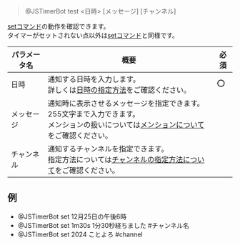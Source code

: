 > <Mention>@JSTimerBot</Mention> test \<日時\> [メッセージ] [チャンネル]

[setコマンド](./set.mdx)の動作を確認できます。  
タイマーがセットされない点以外は[setコマンド](./set.mdx)と同様です。

| パラメータ名 | 概要                                                                                         | 必須  |
|--------|--------------------------------------------------------------------------------------------|-----|
| 日時     | 通知する日時を入力します。<br/>詳しくは[日時の指定方法](./set.mdx#日時の指定方法)をご確認ください。                                | :o: |
| メッセージ  | 通知時に表示させるメッセージを指定できます。255文字まで入力できます。<br/>メンションの扱いについては[メンションについて](../mention.mdx)をご確認ください。 |     |
| チャンネル  | 通知するチャンネルを指定できます。<br/>指定方法については[チャンネルの指定方法について](../channel.mdx)をご確認ください。                   |     |

## 例
- <Mention>@JSTimerBot</Mention> set 12月25日の午後6時
- <Mention>@JSTimerBot</Mention> set 1m30s 1分30秒経ちました #チャンネル名
- <Mention>@JSTimerBot</Mention> set 2024 ことよろ <Mention>#channel</Mention>